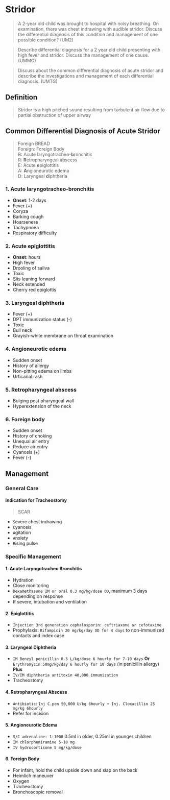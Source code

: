 # Stridor

> A 2-year old child was brought to hospital with noisy breathing. On examination, there was chest indrawing with audible stridor. Discuss the differential diagnosis of this condition and management of one possible condition? (UM2)

> Describe differential diagnosis for a 2 year old child presenting with high fever and stridor. Discuss the management of one cause. (UMMG)

> Discuss about the common differential diagnosis of acute stridor and describe the investigations and management of each differential diagnosis. (UMTG)

## Definition

> Stridor is a high pitched sound resulting from turbulent air flow due to partial obstruction of upper airway

## Common Differential Diagnosis of Acute Stridor

> Foreign BREAD <br/>Foreign: Foreign Body <br/> B: Acute laryngotracheo-**b**ronchitis <br/> R: **R**etropharyngeal abscess <br/> E: Acute **e**piglottitis <br/> A: **A**ngioneurotic edema <br/> D: Laryngeal **d**iphtheria

### 1. Acute laryngotracheo-bronchitis

- **Onset**: 1-2 days
- Fever (+)
- Coryza
- Barking cough
- Hoarseness
- Tachypnoea
- Respiratory difficulty

### 2. Acute epiglottitis

- **Onset**: hours
- High fever
- Drooling of saliva
- Toxic
- Sits leaning forward
- Neck extended
- Cherry red epiglottis

### 3. Laryngeal diphtheria

- Fever (+)
- DPT immunization status (-)
- Toxic
- Bull neck
- Grayish-white membrane on throat examination

### 4. Angioneurotic edema

- Sudden onset
- History of allergy
- Non-pitting edema on limbs
- Urticarial rash

### 5. Retropharyngeal abscess

- Bulging post pharyngeal wall
- Hyperextension of the neck

### 6. Foreign body

- Sudden onset
- History of choking
- Unequal air entry
- Reduce air entry
- Cyanosis (+)
- Fever (-)

## Management

### General Care

#### Indication for Tracheostomy

> SCAR


<Callout emoji=''>

- `S`evere chest indrawing
- `C`yanosis
- `A`gitation
- `A`nxiety
- `R`ising pulse

</Callout>

### Specific Management

#### 1. Acute Laryngotracheo Bronchitis

- Hydration
- Close monitoring
- `Dexamethasone IM or oral 0.3 mg/kg/dose OD`, maximum 3 days depending on response
- If severe, intubation and ventilation

#### 2. Epiglottitis

- `Injection 3rd generation cephalosporin: ceftriaxone or cefotaxime`
- Prophylaxis: `Rifampicin 20 mg/kg/day OD for 4 days` to non-immunized contacts and index case

#### 3. Laryngeal Diphtheria

- `IM Benzyl penicillin 0.5 L/kg/dose 6 hourly for 7-10 days` **Or** `Erythromycin 50mg/kg/day 6 hourly for 10 days` (in penicillin allergy) **Plus**
- `IV/IM diphtheria antitoxin 40,000 immunization`
- Tracheostomy

#### 4. Retropharyngeal Abscess

- `Antibiotic`: `Inj C.pen 50,000 U/kg 6hourly + Inj. Cloxacillin 25 mg/kg 6hourly`
- Refer for incision

#### 5. Angioneurotic Edema

- `S/C adrenaline: 1:1000` 0.5ml in older, 0.25ml in younger children
- `IM chlorpheniramine 5-10 mg`
- `IV hydrocortisone 5 mg/kg/dose`

#### 6. Foreign Body

- For infant, hold the child upside down and slap on the back
- Heimlich maneuver
- Oxygen
- Tracheostomy
- Bronchoscopic removal
